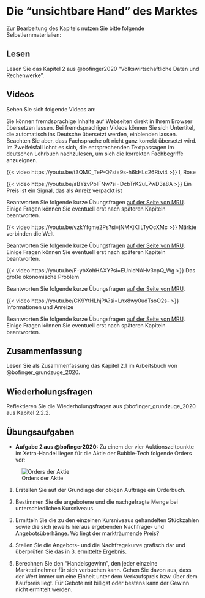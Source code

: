 # Die "unsichtbare Hand" des Marktes

Zur Bearbeitung des Kapitels nutzen Sie bitte folgende Selbstlernmaterialien:

## Lesen

Lesen Sie das Kapitel 2 aus @bofinger2020 "Volkswirtschaftliche Daten und Rechenwerke".

## Videos

Sehen Sie sich folgende Videos an:

::: {.callout-important title="Praktischer Hinweis"}
Sie können fremdsprachige Inhalte auf Webseiten direkt in Ihrem Browser übersetzen lassen. Bei fremdsprachigen Videos können Sie sich Untertitel, die automatisch ins Deutsche übersetzt werden, einblenden lassen. Beachten Sie aber, dass Fachsprache oft nicht ganz korrekt übersetzt wird. Im Zweifelsfall lohnt es sich, die entsprechenden Textpassagen im deutschen Lehrbuch nachzulesen, um sich die korrekten Fachbegriffe anzueignen.
:::

::: {#vid-price1}
{{< video https://youtu.be/t3QMC_TeP-Q?si=9s-h6kHLc26Rtvi4 >}} 
I, Rose
:::

::: {.callout-tip collapse="true" title="Video: Ein Preis ist ein Signal, das als Anreiz verpackt ist "}
<div>

::: {#vid-price2}
{{< video https://youtu.be/aBYzvPbIFNw?si=DcbTrK2uL7wD3a8A >}} 
Ein Preis ist ein Signal, das als Anreiz verpackt ist
:::

</div>

Beantworten Sie folgende kurze Übungsfragen [auf der Seite von MRU](https://mru.org/practice-questions/price-signal-wrapped-incentive-practice-questions). Einige Fragen können Sie eventuell erst nach späteren Kapiteln beantworten.
:::

::: {.callout-tip collapse="true" title="Video: Märkte verbinden die Welt"}
<div>

::: {#vid-price3}
{{< video https://youtu.be/vzkYfgme2Ps?si=jNMKjKllLTyOcXMc >}} 
Märkte verbinden die Welt
:::

</div>

Beantworten Sie folgende kurze Übungsfragen [auf der Seite von MRU](https://mru.org/practice-questions/markets-link-world-practice-questions). Einige Fragen können Sie eventuell erst nach späteren Kapiteln beantworten.
:::

::: {.callout-tip collapse="true" title="Video: Das große ökonomische Problem"}
<div>

::: {#vid-price4}
{{< video https://youtu.be/F-ybXohHAXY?si=EUnicNAHv3cpQ_Wg >}} 
Das große ökonomische Problem
:::

</div>

Beantworten Sie folgende kurze Übungsfragen [auf der Seite von MRU](https://mru.org/practice-questions/great-economic-problem-practice-questions).
:::

::: {.callout-tip collapse="true" title="Video: Informationen und Anreize"}
<div>

::: {#vid-price5}
{{< video https://youtu.be/CK9YtHLhjPA?si=Lnx8wy0udTsoO2s- >}} 
Informationen und Anreize
:::

</div>

Beantworten Sie folgende kurze Übungsfragen [auf der Seite von MRU](https://mru.org/practice-questions/information-and-incentives-practices-questions). Einige Fragen können Sie eventuell erst nach späteren Kapiteln beantworten.
:::

## Zusammenfassung

Lesen Sie als Zusammenfassung das Kapitel 2.1 im Arbeitsbuch von @bofinger_grundzuge_2020.

## Wiederholungsfragen

Reflektieren Sie die Wiederholungsfragen aus @bofinger_grundzuge_2020 aus Kapitel 2.2.2.

## Übungsaufgaben

-   **Aufgabe 2 aus @bofinger2020:** Zu einem der vier Auktionszeitpunkte im Xetra-Handel liegen für die Aktie der Bubble-Tech folgende Orders vor:

![Orders der Aktie](images/clipboard-1226648361.png)

1.  Erstellen Sie auf der Grundlage der obigen Aufträge ein Orderbuch.

2.  Bestimmen Sie die angebotene und die nachgefragte Menge bei unterschiedlichen Kursniveaus.

3.  Ermitteln Sie die zu den einzelnen Kursniveaus gehandelten Stückzahlen sowie die sich jeweils hieraus ergebenden Nachfrage- und Angebotsüberhänge. Wo liegt der markträumende Preis?

4.  Stellen Sie die Angebots- und die Nachfragekurve grafisch dar und überprüfen Sie das in 3. ermittelte Ergebnis.

5.  Berechnen Sie den "Handelsgewinn", den jeder einzelne Marktteilnehmer für sich verbuchen kann. Gehen Sie davon aus, dass der Wert immer um eine Einheit unter dem Verkaufspreis bzw. über dem Kaufpreis liegt. Für Gebote mit billigst oder bestens kann der Gewinn nicht ermittelt werden.
